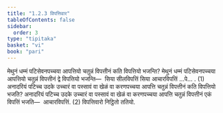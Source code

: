 ```yaml
---
title: "1.2.3 विपत्तिवार"
tableOfContents: false
sidebar:
  order: 3
type: "tipitaka"
basket: "vi"
book: "pari"
---
```



<DynamicBreadcrumb />

<Division number="195" book="pari">

<Paragraph number="643" book="pari">
मेथुनं धम्मं पटिसेवनपच्चया आपत्तियो चतुन्नं विपत्तीनं कति विपत्तियो भजन्ति? मेथुनं धम्मं पटिसेवनपच्चया आपत्तियो चतुन्नं विपत्तीनं द्वे विपत्तियो भजन्ति—  सिया सीलविपत्तिं सिया आचारविपत्तिं …पे… . (1)
</Paragraph>

<Paragraph number="644" book="pari">
अनादरियं पटिच्च उदके उच्चारं वा पस्सावं वा खेळं वा करणपच्चया आपत्ति चतुन्नं विपत्तीनं कति विपत्तियो भजति? अनादरियं पटिच्च उदके उच्चारं वा पस्सावं वा खेळं वा करणपच्चया आपत्ति चतुन्नं विपत्तीनं एकं विपत्तिं भजति—  आचारविपत्तिं. (2)

</Paragraph>
</Division>

<Paragraph number="645" type="center" book="pari">
विपत्तिवारो निट्ठितो ततियो.
</Paragraph>